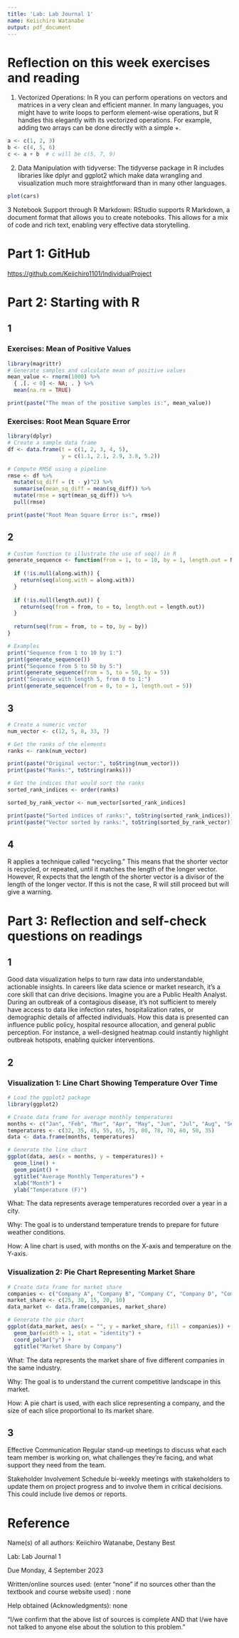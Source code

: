 ```yaml
---
title: 'Lab: Lab Journal 1'
name: Keiichiro Watanabe
output: pdf_document
---
```


# Reflection on this week exercises and reading

1.  Vectorized Operations: In R you can perform operations on vectors and matrices in a very clean and efficient manner. In many languages, you might have to write loops to perform element-wise operations, but R handles this elegantly with its vectorized operations. For example, adding two arrays can be done directly with a simple +.

```r
a <- c(1, 2, 3)
b <- c(4, 5, 6)
c <- a + b  # c will be c(5, 7, 9)
```

2.  Data Manipulation with tidyverse: The tidyverse package in R includes libraries like dplyr and ggplot2 which make data wrangling and visualization much more straightforward than in many other languages.

```r
plot(cars)
```

3 Notebook Support through R Markdown: RStudio supports R Markdown, a document format that allows you to create notebooks. This allows for a mix of code and rich text, enabling very effective data storytelling.

# Part 1: GitHub

<https://github.com/Keiichiro1101/IndividualProject>

# Part 2: Starting with R

## 1

### Exercises: Mean of Positive Values

```r
library(magrittr)
# Generate samples and calculate mean of positive values
mean_value <- rnorm(1000) %>% 
  { .[. < 0] <- NA; . } %>%
  mean(na.rm = TRUE)

print(paste("The mean of the positive samples is:", mean_value))

```

### Exercises: Root Mean Square Error

```r
library(dplyr)
# Create a sample data frame
df <- data.frame(t = c(1, 2, 3, 4, 5), 
                 y = c(1.1, 2.1, 2.9, 3.8, 5.2))

# Compute RMSE using a pipeline
rmse <- df %>% 
  mutate(sq_diff = (t - y)^2) %>%
  summarise(mean_sq_diff = mean(sq_diff)) %>%  
  mutate(rmse = sqrt(mean_sq_diff)) %>%
  pull(rmse)

print(paste("Root Mean Square Error is:", rmse))
```

## 2

```r
# Custom function to illustrate the use of seq() in R
generate_sequence <- function(from = 1, to = 10, by = 1, length.out = NULL, along.with = NULL) {
  
  if (!is.null(along.with)) {
    return(seq(along.with = along.with))
  }
  
  if (!is.null(length.out)) {
    return(seq(from = from, to = to, length.out = length.out))
  }
  
  return(seq(from = from, to = to, by = by))
}

# Examples
print("Sequence from 1 to 10 by 1:")
print(generate_sequence())
print("Sequence from 5 to 50 by 5:")
print(generate_sequence(from = 5, to = 50, by = 5))
print("Sequence with length 5, from 0 to 1:")
print(generate_sequence(from = 0, to = 1, length.out = 5))
```

## 3

```r
# Create a numeric vector
num_vector <- c(12, 5, 8, 33, 7)

# Get the ranks of the elements
ranks <- rank(num_vector)

print(paste("Original vector:", toString(num_vector)))
print(paste("Ranks:", toString(ranks)))

# Get the indices that would sort the ranks
sorted_rank_indices <- order(ranks)

sorted_by_rank_vector <- num_vector[sorted_rank_indices]

print(paste("Sorted indices of ranks:", toString(sorted_rank_indices)))
print(paste("Vector sorted by ranks:", toString(sorted_by_rank_vector)))
```

## 4

R applies a technique called "recycling." This means that the shorter vector is recycled, or repeated, until it matches the length of the longer vector. However, R expects that the length of the shorter vector is a divisor of the length of the longer vector. If this is not the case, R will still proceed but will give a warning.

# Part 3: Reflection and self-check questions on readings

## 1

Good data visualization helps to turn raw data into understandable, actionable insights. In careers like data science or market research, it's a core skill that can drive decisions. Imagine you are a Public Health Analyst. During an outbreak of a contagious disease, it's not sufficient to merely have access to data like infection rates, hospitalization rates, or demographic details of affected individuals. How this data is presented can influence public policy, hospital resource allocation, and general public perception. For instance, a well-designed heatmap could instantly highlight outbreak hotspots, enabling quicker interventions.

## 2

### Visualization 1: Line Chart Showing Temperature Over Time

```r
# Load the ggplot2 package
library(ggplot2)

# Create data frame for average monthly temperatures
months <- c("Jan", "Feb", "Mar", "Apr", "May", "Jun", "Jul", "Aug", "Sep", "Oct", "Nov", "Dec")
temperatures <- c(32, 35, 45, 55, 65, 75, 80, 78, 70, 60, 50, 35)
data <- data.frame(months, temperatures)

# Generate the line chart
ggplot(data, aes(x = months, y = temperatures)) +
  geom_line() +
  geom_point() +
  ggtitle("Average Monthly Temperatures") +
  xlab("Month") +
  ylab("Temperature (F)")
```

What: The data represents average temperatures recorded over a year in a city.

Why: The goal is to understand temperature trends to prepare for future weather conditions.

How: A line chart is used, with months on the X-axis and temperature on the Y-axis.

### Visualization 2: Pie Chart Representing Market Share

```r
# Create data frame for market share
companies <- c("Company A", "Company B", "Company C", "Company D", "Company E")
market_share <- c(25, 30, 15, 20, 10)
data_market <- data.frame(companies, market_share)

# Generate the pie chart
ggplot(data_market, aes(x = "", y = market_share, fill = companies)) +
  geom_bar(width = 1, stat = "identity") +
  coord_polar("y") +
  ggtitle("Market Share by Company")
```

What: The data represents the market share of five different companies in the same industry.

Why: The goal is to understand the current competitive landscape in this market.

How: A pie chart is used, with each slice representing a company, and the size of each slice proportional to its market share.

## 3

Effective Communication Regular stand-up meetings to discuss what each team member is working on, what challenges they're facing, and what support they need from the team.

Stakeholder Involvement Schedule bi-weekly meetings with stakeholders to update them on project progress and to involve them in critical decisions. This could include live demos or reports.

# Reference

Name(s) of all authors: Keiichiro Watanabe, Destany Best

Lab: Lab Journal 1

Due Monday, 4 September 2023

Written/online sources used: (enter "none" if no sources other than the textbook and course website used) : none

Help obtained (Acknowledgments): none

"I/we confirm that the above list of sources is complete AND that I/we have not talked to anyone else about the solution to this problem."
